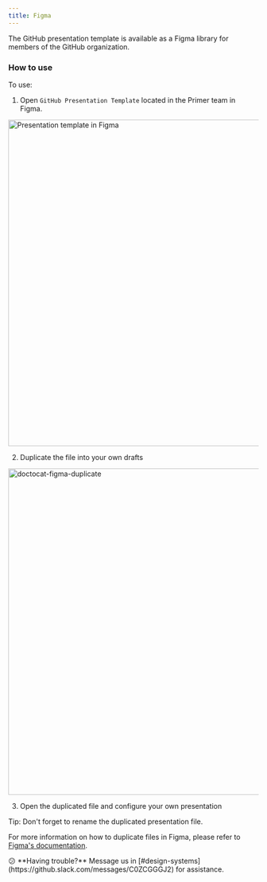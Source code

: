 ```yaml
---
title: Figma
---
```


The GitHub presentation template is available as a Figma library for members of the GitHub organization.

### How to use

To use:

1. Open `GitHub Presentation Template` located in the Primer team in Figma.

<img width="656" alt="Presentation template in Figma" src="https://user-images.githubusercontent.com/10384315/101224794-96c37500-3644-11eb-9bf6-b4b38c7667eb.png">

2. Duplicate the file into your own drafts

<img width="656" alt="doctocat-figma-duplicate" src="https://user-images.githubusercontent.com/10384315/101224924-ec981d00-3644-11eb-8b6e-7a3aa0fba6a2.png">

3. Open the duplicated file and configure your own presentation

<Note variant="warning">Tip: Don't forget to rename the duplicated presentation file.</Note>

For more information on how to duplicate files in Figma, please refer to [Figma's documentation](https://help.figma.com/hc/en-us/articles/360038511533-Duplicate-a-File#duplicate).

<Note>
  😕 **Having trouble?** Message us in [#design-systems](https://github.slack.com/messages/C0ZCGGGJ2) for assistance.
</Note>
